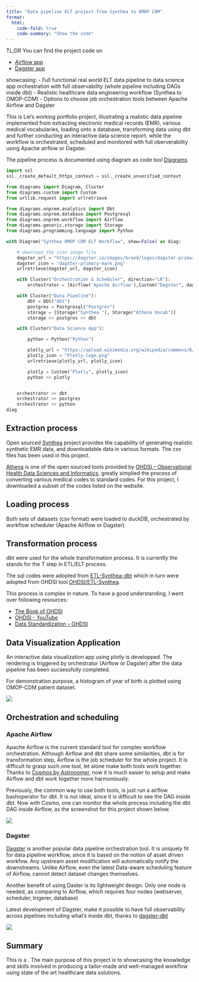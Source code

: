 ```yaml
---
title: "Data pipeline ELT project from Synthea to OMOP CDM"
format:
  html:
    code-fold: true
    code-summary: "Show the code"
---
```


TL;DR You can find the project code on 


- [Airflow app](https://github.com/kurt1984/ELT_OMOP_Airflow)
- [Dagster app](https://github.com/kurt1984/ELT_OMOP_Dagster)

showcasing:
- Full functional real world ELT data pipeline to data science app orchestration with full observability (whole pipeline including DAGs inside dbt)
- Realistic healthcare data engineering workflow (Synthea to OMOP-CDM)
- Options to choose job orchestration tools between Apache Airflow and Dagster

This is Lei's working portfolio project, illustrating a realistic data pipeline implemented from extracting electronic medical records (EMR), various medical vocabularies, loading onto a database,  transforming data using dbt and further conducting an interactive data science report. while the workflow is orchestrated, scheduled and monitored with full oberverability using Apache airflow or Dagster.


The pipeline process is documented using diagram as code tool [Diagrams](https://diagrams.mingrammer.com/)

```python
import ssl
ssl._create_default_https_context = ssl._create_unverified_context

from diagrams import Diagram, Cluster
from diagrams.custom import Custom
from urllib.request import urlretrieve

from diagrams.onprem.analytics import Dbt
from diagrams.onprem.database import Postgresql
from diagrams.onprem.workflow import Airflow
from diagrams.generic.storage import Storage
from diagrams.programming.language import Python

with Diagram("Synthea OMOP CDM ELT Workflow", show=False) as diag:

    # download the icon image file
    dagster_url = "https://dagster.io/images/brand/logos/dagster-primary-mark.png"
    dagster_icon = "dagster-primary-mark.png"
    urlretrieve(dagster_url, dagster_icon)

    with Cluster("Orchestration & Scheduler", direction="LR"):    
        orchestrator = [Airflow('Apache Airflow'),Custom("Dagster", dagster_icon)]

    with Cluster("Data Pipeline"):
        dbt = Dbt("dbt") 
        postgres = Postgresql("Postgres")
        storage = [Storage("Synthea "), Storage("Athena Vocab")] 
        storage >> postgres >> dbt

    with Cluster("Data Science App"):

        python = Python("Python")

        plotly_url = "https://upload.wikimedia.org/wikipedia/commons/8/8a/Plotly-logo.png"
        plotly_icon = "Plotly-logo.png"
        urlretrieve(plotly_url, plotly_icon)

        plotly = Custom("Plotly", plotly_icon)
        python >> plotly


    orchestrator >> dbt
    orchestrator >> postgres
    orchestrator >> python
diag
```



## Extraction process

Open sourced [Synthea](https://synthea.mitre.org/) project provides the capability of generating realistic synthetic EMR data, and downloadable data in various formats. The csv files has been used in this project.

[Athena](https://athena.ohdsi.org/search-terms/start) is one of the open sourced tools provided by [OHDSI – Observational Health Data Sciences and Informatics](https://www.ohdsi.org/), greatly simplied the process of converting various medical codes to standard codes. For this project, I downloaded a subset of the codes listed on the website.


## Loading process

Both sets of datasets (csv format) were loaded to duckDB, orchestrated by workflow scheduler (Apache Airflow or Dagster). 

## Transformation process

dbt were used for the whole transformation process. It is currently the stands for the T step in ETL/ELT process.

The sql codes were adopted from [ETL-Synthea-dbt](https://github.com/sidataplus/ETL-Synthea-dbt/tree/dcb9c262bad32e5d04cd73e4f34a01d884f3e71c) which in turn were adopted from OHDSI tool [OHDSI/ETL-Synthea](https://github.com/OHDSI/ETL-Synthea).

This process is complex in nature. To have a good understanding, I went over following resources:

- [The Book of OHDSI](https://ohdsi.github.io/TheBookOfOhdsi/)
- [OHDSI - YouTube](https://www.youtube.com/@OHDSI)
- [Data Standardization – OHDSI](https://www.ohdsi.org/data-standardization/)

## Data Visualization Application

An interactive data visualization app using plotly is developped. The rendering is triggered by orchestrator (Airflow or Dagster) after the data pipeline has been sucsessfully completed. 

For demonstration purpose, a histogram of year of birth is plotted using OMOP-CDM patient dataset.

![](plotly_screenshot.png)

## Orchestration and scheduling

### Apache Airflow

Apache Airflow is the current standard tool for complex workflow orchestration. Although Airflow and dbt share some similarities, dbt is for transformation step, Airflow is the job scheduler for the whole project. It is difficult to grasp such one tool, let alone make both tools work together. Thanks to [Cosmos by Astronomer](https://www.astronomer.io/cosmos/), now it is much easier to setup and make Airflow and dbt work together more harmoniously.

Previously, the common way to use both tools, is just run a airflow bashoperator for dbt. It is not ideal, since it is difficult to see the DAG inside dbt. Now with Cosmo, one can monitor the whole process including the dbt DAG inside Airflow, as the screenshot for this project shown below.

![](airflow_screenshot.png)

### Dagster

[Dagster](https://dagster.io/) is another popular data pipeline orchestration tool. It is uniquely fit for data pipeline workflow, since it is based on the notion of asset driven workfow. Any upstream asset modification will automatically notify the downstreams. Unlike Airflow, even the latest Data-aware scheduling feature of Airflow, cannot detect dataset changes themselves. 

Another benefit of using Daster is its lightweight design. Only one node is needed, as comparing to Airflow, which requires four nodes (webserver, scheduler, trigerer, database)

Latest development of Dagster, make it possible to have full observability across pipelines including what's inside dbt, thanks to [dagster-dbt](https://docs.dagster.io/_apidocs/libraries/dagster-dbt)

![](dagster_screenshot.png)

## Summary

This is a . The main purpose of this project is to showcasing the knowledge and skills involved in producing a tailor-made and well-managed workflow using state of the art healthcare data solutions.


